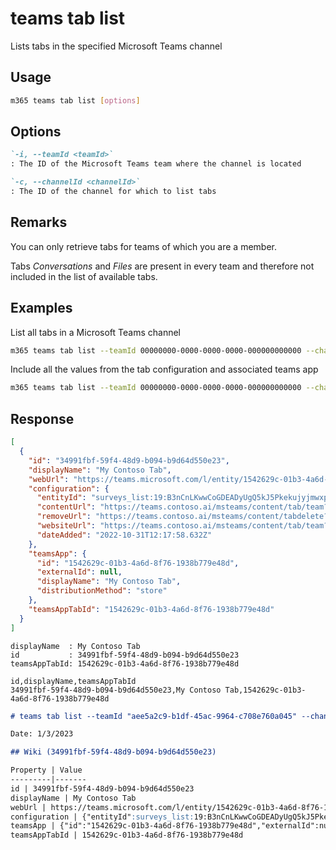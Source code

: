 
# teams tab list

Lists tabs in the specified Microsoft Teams channel

## Usage

```sh
m365 teams tab list [options]
```

## Options

```md defintion-list
`-i, --teamId <teamId>`
: The ID of the Microsoft Teams team where the channel is located

`-c, --channelId <channelId>`
: The ID of the channel for which to list tabs
```

<Global />

## Remarks

You can only retrieve tabs for teams of which you are a member.

Tabs _Conversations_ and _Files_ are present in every team and therefore not included in the list of available tabs.

## Examples
  
List all tabs in a Microsoft Teams channel

```sh
m365 teams tab list --teamId 00000000-0000-0000-0000-000000000000 --channelId 19:00000000000000000000000000000000@thread.skype
```

Include all the values from the tab configuration and associated teams app

```sh
m365 teams tab list --teamId 00000000-0000-0000-0000-000000000000 --channelId 19:00000000000000000000000000000000@thread.skype --output json
```

## Response

<Tabs>
  <TabItem value="JSON">

  ``` json
  [
    {
      "id": "34991fbf-59f4-48d9-b094-b9d64d550e23",
      "displayName": "My Contoso Tab",
      "webUrl": "https://teams.microsoft.com/l/entity/1542629c-01b3-4a6d-8f76-1938b779e48d/_djb2_msteams_prefix_34991fbf-59f4-48d9-b094-b9d64d550e23?webUrl=https%3a%2f%2fteams.contoso.ai%2fmsteams%2fcontent%2ftab%2fteam%3ftheme%3d%7btheme%7d&label=My%20Contoso%20Tab&context=%7b%0d%0a++%22canvasUrl%22%3a+%22https%3a%2f%2fteams.contoso.ai%2fmsteams%2fcontent%2ftab%2fteam%3ftheme%3d%7btheme%7d%22%2c%0d%0a++%22channelId%22%3a+%2219%3aB3nCnLKwwCoGDEADyUgQ5kJ5Pkekujyjmwxp7uhQeAE1%40thread.tacv2%22%2c%0d%0a++%22subEntityId%22%3a+null%0d%0a%7d&groupId=aee5a2c9-b1df-45ac-9964-c708e760a045&tenantId=92e59666-257b-49c3-b1fa-1bae8107f6ba",
      "configuration": {
        "entityId": "surveys_list:19:B3nCnLKwwCoGDEADyUgQ5kJ5Pkekujyjmwxp7uhQeAE1@thread.tacv2:ps67c9jyf3a30j2j5eum72",
        "contentUrl": "https://teams.contoso.ai/msteams/content/tab/team?theme={theme}",
        "removeUrl": "https://teams.contoso.ai/msteams/content/tabdelete?theme={theme}",
        "websiteUrl": "https://teams.contoso.ai/msteams/content/tab/team?theme={theme}",
        "dateAdded": "2022-10-31T12:17:58.632Z"
      },
      "teamsApp": {
        "id": "1542629c-01b3-4a6d-8f76-1938b779e48d",
        "externalId": null,
        "displayName": "My Contoso Tab",
        "distributionMethod": "store"
      },
      "teamsAppTabId": "1542629c-01b3-4a6d-8f76-1938b779e48d"
    }
  ]
  ```

  </TabItem>
  <TabItem value="Text">

  ``` text
  displayName  : My Contoso Tab
  id           : 34991fbf-59f4-48d9-b094-b9d64d550e23
  teamsAppTabId: 1542629c-01b3-4a6d-8f76-1938b779e48d
  ```

  </TabItem>
  <TabItem value="CSV">

  ``` text
  id,displayName,teamsAppTabId
  34991fbf-59f4-48d9-b094-b9d64d550e23,My Contoso Tab,1542629c-01b3-4a6d-8f76-1938b779e48d
  ```

  </TabItem>
  <TabItem value="Markdown">

  ```md
  # teams tab list --teamId "aee5a2c9-b1df-45ac-9964-c708e760a045" --channelId "19:B3nCnLKwwCoGDEADyUgQ5kJ5Pkekujyjmwxp7uhQeAE1@thread.tacv2"

  Date: 1/3/2023

  ## Wiki (34991fbf-59f4-48d9-b094-b9d64d550e23)

  Property | Value
  ---------|-------
  id | 34991fbf-59f4-48d9-b094-b9d64d550e23
  displayName | My Contoso Tab
  webUrl | https://teams.microsoft.com/l/entity/1542629c-01b3-4a6d-8f76-1938b779e48d/_djb2_msteams_prefix_34991fbf-59f4-48d9-b094-b9d64d550e23?webUrl=https%3a%2f%2fteams.contoso.ai%2fmsteams%2fcontent%2ftab%2fteam%3ftheme%3d%7btheme%7d&label=My%20Contoso%20Tab&context=%7b%0d%0a++%22canvasUrl%22%3a+%22https%3a%2f%2fteams.contoso.ai%2fmsteams%2fcontent%2ftab%2fteam%3ftheme%3d%7btheme%7d%22%2c%0d%0a++%22channelId%22%3a+%2219%3aB3nCnLKwwCoGDEADyUgQ5kJ5Pkekujyjmwxp7uhQeAE1%40thread.tacv2%22%2c%0d%0a++%22subEntityId%22%3a+null%0d%0a%7d&groupId=aee5a2c9-b1df-45ac-9964-c708e760a045&tenantId=92e59666-257b-49c3-b1fa-1bae8107f6ba
  configuration | {"entityId":surveys_list:19:B3nCnLKwwCoGDEADyUgQ5kJ5Pkekujyjmwxp7uhQeAE1@thread.tacv2:ps67c9jyf3a30j2j5eum72,"contentUrl":https://teams.contoso.ai/msteams/content/tab/team?theme={theme},"removeUrl":https://teams.contoso.ai/msteams/content/tabdelete?theme={theme},"websiteUrl":https://teams.contoso.ai/msteams/content/tab/team?theme={theme},"dateAdded":2022-10-31T12:17:58.632Z}
  teamsApp | {"id":"1542629c-01b3-4a6d-8f76-1938b779e48d","externalId":null,"displayName":"My Contoso Tab","distributionMethod":"store"}
  teamsAppTabId | 1542629c-01b3-4a6d-8f76-1938b779e48d
  ```

  </TabItem>
</Tabs>

